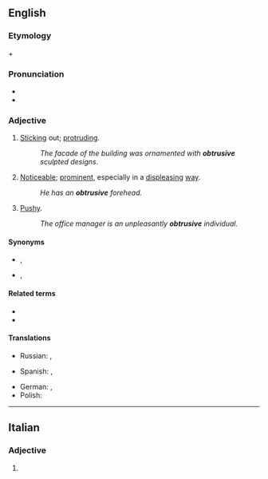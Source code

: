 ==English==

===Etymology===
{{der|en|la|obtrūsus}} + {{af|en|-ive}}

===Pronunciation===
* {{IPA|/əbˈtɹuːsɪv/|lang=en}}
* {{hyphenation|ob|tru|sive|lang=en}}

===Adjective===
{{en-adj}}

# [[Stick]]ing out; [[protrude|protruding]].
#: ''The facade of the building was ornamented with '''obtrusive''' sculpted designs.''
# [[noticeable|Noticeable]]; [[prominent]], especially in a [[displease|displeasing]] [[way]].
#: ''He has an '''obtrusive''' forehead.''
# [[pushy|Pushy]].
#: ''The office manager is an unpleasantly '''obtrusive''' individual.''

====Synonyms====
* {{sense|sticking out}} {{l|en|bulging}}, {{l|en|jutting}}
* {{sense|pushy}} {{l|en|impertinent}}, {{l|en|intrusive}}

====Related terms====
* {{l|en|obtrusively}}
* {{l|en|obtrusiveness}}

====Translations====
{{trans-top|Sticking out; protruding}}
* Russian: {{t+|ru|выступающий}}, {{t+|ru|выдаю́щийся}}
{{trans-mid}}
* Spanish: {{t|es|protuberante}}, {{t+|es|sobresaliente}}
{{trans-bottom}}

{{trans-top|Noticeable; prominent, especially in a displeasing way}}
{{trans-mid}}
{{trans-bottom}}

{{trans-top|Pushy}}
{{trans-mid}}
* German: {{t+|de|aufdringlich}}, {{t+|de|penetrant}}
* Polish: {{t+|pl|nachalny}}
{{trans-bottom}}

----

==Italian==

===Adjective===
{{head|it|adjective form}}

# {{feminine plural of|obtrusivo|lang=it}}